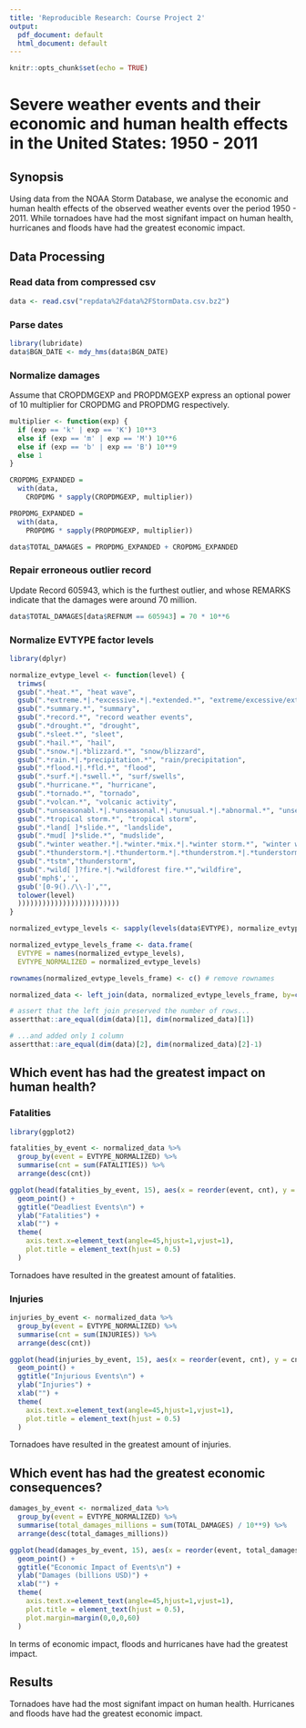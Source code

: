 ```yaml
---
title: 'Reproducible Research: Course Project 2'
output:
  pdf_document: default
  html_document: default
---
```


```r
knitr::opts_chunk$set(echo = TRUE)
```

# Severe weather events and their economic and human health effects  in the United States: 1950 - 2011

## Synopsis
Using data from the NOAA Storm Database, we analyse the economic and human health effects of the observed weather events over the  period 1950 - 2011. While tornadoes have had the most signifant impact on human health, hurricanes and floods have had the greatest economic impact.

## Data Processing

### Read data from compressed csv

```r
data <- read.csv("repdata%2Fdata%2FStormData.csv.bz2")
```

### Parse dates

```r
library(lubridate)
data$BGN_DATE <- mdy_hms(data$BGN_DATE)
```

### Normalize damages

Assume that CROPDMGEXP and PROPDMGEXP express an optional power of 10 multiplier for CROPDMG and PROPDMG respectively.

```r
multiplier <- function(exp) {
  if (exp == 'k' | exp == 'K') 10**3
  else if (exp == 'm' | exp == 'M') 10**6
  else if (exp == 'b' | exp == 'B') 10**9
  else 1
}

CROPDMG_EXPANDED = 
  with(data,
    CROPDMG * sapply(CROPDMGEXP, multiplier))

PROPDMG_EXPANDED = 
  with(data,
    PROPDMG * sapply(PROPDMGEXP, multiplier))

data$TOTAL_DAMAGES = PROPDMG_EXPANDED + CROPDMG_EXPANDED

```

### Repair erroneous outlier record

Update Record 605943, which is the furthest outlier, and whose REMARKS indicate that the damages were around 70 million.
```r
data$TOTAL_DAMAGES[data$REFNUM == 605943] = 70 * 10**6
```

### Normalize EVTYPE factor levels
```r
library(dplyr)

normalize_evtype_level <- function(level) {
  trimws(
  gsub(".*heat.*", "heat wave",
  gsub(".*extreme.*|.*excessive.*|.*extended.*", "extreme/excessive/extended weather", 
  gsub(".*summary.*", "summary",
  gsub(".*record.*", "record weather events", 
  gsub(".*drought.*", "drought",
  gsub(".*sleet.*", "sleet",
  gsub(".*hail.*", "hail",
  gsub(".*snow.*|.*blizzard.*", "snow/blizzard",
  gsub(".*rain.*|.*precipitation.*", "rain/precipitation",
  gsub(".*flood.*|.*fld.*", "flood",
  gsub(".*surf.*|.*swell.*", "surf/swells",
  gsub(".*hurricane.*", "hurricane",
  gsub(".*tornado.*", "tornado",
  gsub(".*volcan.*", "volcanic activity", 
  gsub(".*unseasonabl.*|.*unseasonal.*|.*unusual.*|.*abnormal.*", "unseasonable / abnormal weather", 
  gsub(".*tropical storm.*", "tropical storm",
  gsub(".*land[ ]*slide.*", "landslide",
  gsub(".*mud[ ]*slide.*", "mudslide",
  gsub(".*winter weather.*|.*winter.*mix.*|.*winter storm.*", "winter weather/winter storms",
  gsub(".*thunderstorm.*|.*thundertorm.*|.*thunderstrom.*|.*tunderstorm.*|.*thundersnow.*|.*thuderstorm.*|.*thundeerstorm.*|.*thundertsorm.*|.*thunderstorm.*|.*thunerstorm.*|.thunderestorm.*", "thunderstorm", 
  gsub(".*tstm","thunderstorm", 
  gsub(".*wild[ ]?fire.*|.*wildforest fire.*","wildfire", 
  gsub('mph$','',
  gsub('[0-9()./\\-]',"", 
  tolower(level)
  )))))))))))))))))))))))))
}

normalized_evtype_levels <- sapply(levels(data$EVTYPE), normalize_evtype_level)

normalized_evtype_levels_frame <- data.frame(
  EVTYPE = names(normalized_evtype_levels), 
  EVTYPE_NORMALIZED = normalized_evtype_levels)

rownames(normalized_evtype_levels_frame) <- c() # remove rownames

normalized_data <- left_join(data, normalized_evtype_levels_frame, by=c("EVTYPE"))

# assert that the left join preserved the number of rows...
assertthat::are_equal(dim(data)[1], dim(normalized_data)[1])

# ...and added only 1 column
assertthat::are_equal(dim(data)[2], dim(normalized_data)[2]-1)
```

## Which event has had the greatest impact on human health?

### Fatalities

```r
library(ggplot2)

fatalities_by_event <- normalized_data %>%
  group_by(event = EVTYPE_NORMALIZED) %>%
  summarise(cnt = sum(FATALITIES)) %>%
  arrange(desc(cnt))

ggplot(head(fatalities_by_event, 15), aes(x = reorder(event, cnt), y = cnt)) + 
  geom_point() + 
  ggtitle("Deadliest Events\n") + 
  ylab("Fatalities") +
  xlab("") +
  theme(
    axis.text.x=element_text(angle=45,hjust=1,vjust=1),
    plot.title = element_text(hjust = 0.5)
  )
```

Tornadoes have resulted in the greatest amount of fatalities.

### Injuries

```r
injuries_by_event <- normalized_data %>%
  group_by(event = EVTYPE_NORMALIZED) %>%
  summarise(cnt = sum(INJURIES)) %>%
  arrange(desc(cnt))

ggplot(head(injuries_by_event, 15), aes(x = reorder(event, cnt), y = cnt)) + 
  geom_point() + 
  ggtitle("Injurious Events\n") + 
  ylab("Injuries") +
  xlab("") +
  theme(
    axis.text.x=element_text(angle=45,hjust=1,vjust=1),
    plot.title = element_text(hjust = 0.5)
  )

```

Tornadoes have resulted in the greatest amount of injuries.

## Which event has had the greatest economic consequences?

```r
damages_by_event <- normalized_data %>%
  group_by(event = EVTYPE_NORMALIZED) %>%
  summarise(total_damages_millions = sum(TOTAL_DAMAGES) / 10**9) %>%
  arrange(desc(total_damages_millions))

ggplot(head(damages_by_event, 15), aes(x = reorder(event, total_damages_millions), y = total_damages_millions)) + 
  geom_point() + 
  ggtitle("Economic Impact of Events\n") + 
  ylab("Damages (billions USD)") +
  xlab("") +
  theme(
    axis.text.x=element_text(angle=45,hjust=1,vjust=1),
    plot.title = element_text(hjust = 0.5),
    plot.margin=margin(0,0,0,60)
  )
```

In terms of economic impact, floods and hurricanes have had the greatest impact.

## Results

Tornadoes have had the most signifant impact on human health. Hurricanes and floods have had the greatest economic impact.